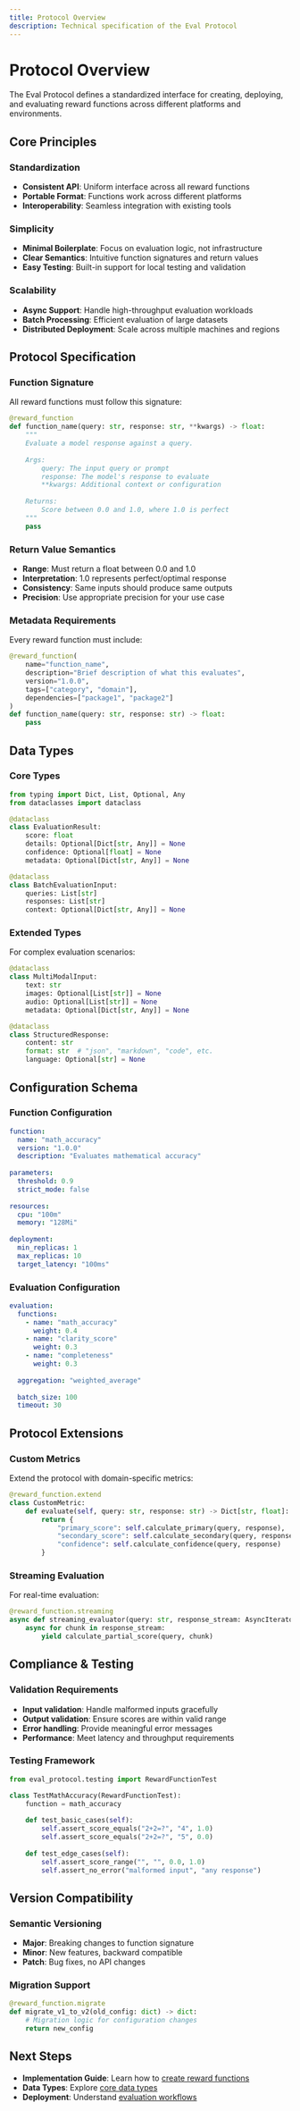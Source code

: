 ```yaml
---
title: Protocol Overview
description: Technical specification of the Eval Protocol
---
```


# Protocol Overview

The Eval Protocol defines a standardized interface for creating, deploying, and evaluating reward functions across different platforms and environments.

## Core Principles

### Standardization
- **Consistent API**: Uniform interface across all reward functions
- **Portable Format**: Functions work across different platforms
- **Interoperability**: Seamless integration with existing tools

### Simplicity
- **Minimal Boilerplate**: Focus on evaluation logic, not infrastructure
- **Clear Semantics**: Intuitive function signatures and return values
- **Easy Testing**: Built-in support for local testing and validation

### Scalability
- **Async Support**: Handle high-throughput evaluation workloads
- **Batch Processing**: Efficient evaluation of large datasets
- **Distributed Deployment**: Scale across multiple machines and regions

## Protocol Specification

### Function Signature
All reward functions must follow this signature:

```python
@reward_function
def function_name(query: str, response: str, **kwargs) -> float:
    """
    Evaluate a model response against a query.
    
    Args:
        query: The input query or prompt
        response: The model's response to evaluate
        **kwargs: Additional context or configuration
        
    Returns:
        Score between 0.0 and 1.0, where 1.0 is perfect
    """
    pass
```

### Return Value Semantics
- **Range**: Must return a float between 0.0 and 1.0
- **Interpretation**: 1.0 represents perfect/optimal response
- **Consistency**: Same inputs should produce same outputs
- **Precision**: Use appropriate precision for your use case

### Metadata Requirements
Every reward function must include:

```python
@reward_function(
    name="function_name",
    description="Brief description of what this evaluates",
    version="1.0.0",
    tags=["category", "domain"],
    dependencies=["package1", "package2"]
)
def function_name(query: str, response: str) -> float:
    pass
```

## Data Types

### Core Types
```python
from typing import Dict, List, Optional, Any
from dataclasses import dataclass

@dataclass
class EvaluationResult:
    score: float
    details: Optional[Dict[str, Any]] = None
    confidence: Optional[float] = None
    metadata: Optional[Dict[str, Any]] = None

@dataclass
class BatchEvaluationInput:
    queries: List[str]
    responses: List[str]
    context: Optional[Dict[str, Any]] = None
```

### Extended Types
For complex evaluation scenarios:

```python
@dataclass
class MultiModalInput:
    text: str
    images: Optional[List[str]] = None
    audio: Optional[List[str]] = None
    metadata: Optional[Dict[str, Any]] = None

@dataclass
class StructuredResponse:
    content: str
    format: str  # "json", "markdown", "code", etc.
    language: Optional[str] = None
```

## Configuration Schema

### Function Configuration
```yaml
function:
  name: "math_accuracy"
  version: "1.0.0"
  description: "Evaluates mathematical accuracy"
  
parameters:
  threshold: 0.9
  strict_mode: false
  
resources:
  cpu: "100m"
  memory: "128Mi"
  
deployment:
  min_replicas: 1
  max_replicas: 10
  target_latency: "100ms"
```

### Evaluation Configuration
```yaml
evaluation:
  functions:
    - name: "math_accuracy"
      weight: 0.4
    - name: "clarity_score"
      weight: 0.3
    - name: "completeness"
      weight: 0.3
  
  aggregation: "weighted_average"
  
  batch_size: 100
  timeout: 30
```

## Protocol Extensions

### Custom Metrics
Extend the protocol with domain-specific metrics:

```python
@reward_function.extend
class CustomMetric:
    def evaluate(self, query: str, response: str) -> Dict[str, float]:
        return {
            "primary_score": self.calculate_primary(query, response),
            "secondary_score": self.calculate_secondary(query, response),
            "confidence": self.calculate_confidence(query, response)
        }
```

### Streaming Evaluation
For real-time evaluation:

```python
@reward_function.streaming
async def streaming_evaluator(query: str, response_stream: AsyncIterator[str]) -> AsyncIterator[float]:
    async for chunk in response_stream:
        yield calculate_partial_score(query, chunk)
```

## Compliance & Testing

### Validation Requirements
- **Input validation**: Handle malformed inputs gracefully
- **Output validation**: Ensure scores are within valid range
- **Error handling**: Provide meaningful error messages
- **Performance**: Meet latency and throughput requirements

### Testing Framework
```python
from eval_protocol.testing import RewardFunctionTest

class TestMathAccuracy(RewardFunctionTest):
    function = math_accuracy
    
    def test_basic_cases(self):
        self.assert_score_equals("2+2=?", "4", 1.0)
        self.assert_score_equals("2+2=?", "5", 0.0)
    
    def test_edge_cases(self):
        self.assert_score_range("", "", 0.0, 1.0)
        self.assert_no_error("malformed input", "any response")
```

## Version Compatibility

### Semantic Versioning
- **Major**: Breaking changes to function signature
- **Minor**: New features, backward compatible
- **Patch**: Bug fixes, no API changes

### Migration Support
```python
@reward_function.migrate
def migrate_v1_to_v2(old_config: dict) -> dict:
    # Migration logic for configuration changes
    return new_config
```

## Next Steps

- **Implementation Guide**: Learn how to [create reward functions](/development/getting-started)
- **Data Types**: Explore [core data types](/protocol/core-data-types)
- **Deployment**: Understand [evaluation workflows](/protocol/evaluation-workflows)